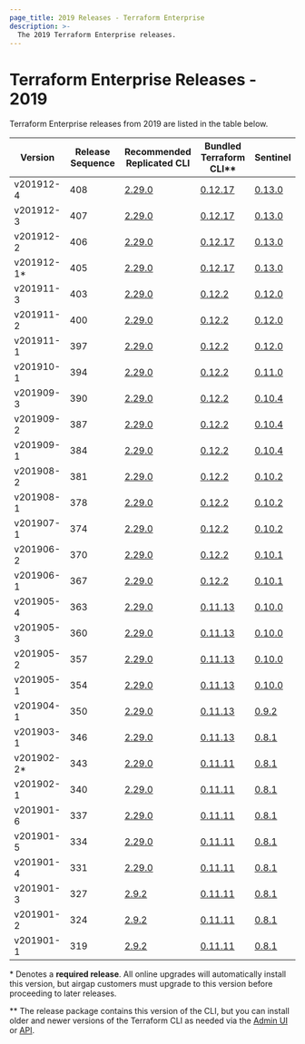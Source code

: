 ```yaml
---
page_title: 2019 Releases - Terraform Enterprise
description: >-
  The 2019 Terraform Enterprise releases.
---
```


# Terraform Enterprise Releases - 2019

Terraform Enterprise releases from 2019 are listed in the table below.

| Version     | Release Sequence | Recommended<br /> Replicated CLI                                     | Bundled <br />Terraform CLI**                                              | Sentinel                                                                        |
| ----------- | ---------------- | -------------------------------------------------------------------- | ----------------------------------------------------------------------- | ------------------------------------------------------------------------------- |
| v201912-4   | 408              | [2.29.0](https://release-notes.replicated.com/release-notes/2.29.0/) | [0.12.17](https://github.com/hashicorp/terraform/releases/tag/v0.12.17) | [0.13.0](https://docs.hashicorp.com/sentinel/changelog#0-13-0-november-15-2019) |
| v201912-3   | 407              | [2.29.0](https://release-notes.replicated.com/release-notes/2.29.0/) | [0.12.17](https://github.com/hashicorp/terraform/releases/tag/v0.12.17) | [0.13.0](https://docs.hashicorp.com/sentinel/changelog#0-13-0-november-15-2019) |
| v201912-2   | 406              | [2.29.0](https://release-notes.replicated.com/release-notes/2.29.0/) | [0.12.17](https://github.com/hashicorp/terraform/releases/tag/v0.12.17) | [0.13.0](https://docs.hashicorp.com/sentinel/changelog#0-13-0-november-15-2019) |
| v201912-1\* | 405              | [2.29.0](https://release-notes.replicated.com/release-notes/2.29.0/) | [0.12.17](https://github.com/hashicorp/terraform/releases/tag/v0.12.17) | [0.13.0](https://docs.hashicorp.com/sentinel/changelog#0-13-0-november-15-2019) |
| v201911-3   | 403              | [2.29.0](https://release-notes.replicated.com/release-notes/2.29.0/) | [0.12.2](https://github.com/hashicorp/terraform/releases/tag/v0.12.2)   | [0.12.0](https://docs.hashicorp.com/sentinel/changelog#0-12-0-october-7-2019)   |
| v201911-2   | 400              | [2.29.0](https://release-notes.replicated.com/release-notes/2.29.0/) | [0.12.2](https://github.com/hashicorp/terraform/releases/tag/v0.12.2)   | [0.12.0](https://docs.hashicorp.com/sentinel/changelog#0-12-0-october-7-2019)   |
| v201911-1   | 397              | [2.29.0](https://release-notes.replicated.com/release-notes/2.29.0/) | [0.12.2](https://github.com/hashicorp/terraform/releases/tag/v0.12.2)   | [0.12.0](https://docs.hashicorp.com/sentinel/changelog#0-12-0-october-7-2019)   |
| v201910-1   | 394              | [2.29.0](https://release-notes.replicated.com/release-notes/2.29.0/) | [0.12.2](https://github.com/hashicorp/terraform/releases/tag/v0.12.2)   | [0.11.0](https://docs.hashicorp.com/sentinel/changelog#0-12-0-october-7-2019)   |
| v201909-3   | 390              | [2.29.0](https://release-notes.replicated.com/release-notes/2.29.0/) | [0.12.2](https://github.com/hashicorp/terraform/releases/tag/v0.12.2)   | [0.10.4](https://docs.hashicorp.com/sentinel/changelog#0-12-0-october-7-2019)   |
| v201909-2   | 387              | [2.29.0](https://release-notes.replicated.com/release-notes/2.29.0/) | [0.12.2](https://github.com/hashicorp/terraform/releases/tag/v0.12.2)   | [0.10.4](https://docs.hashicorp.com/sentinel/changelog#0-12-0-october-7-2019)   |
| v201909-1   | 384              | [2.29.0](https://release-notes.replicated.com/release-notes/2.29.0/) | [0.12.2](https://github.com/hashicorp/terraform/releases/tag/v0.12.2)   | [0.10.4](https://docs.hashicorp.com/sentinel/changelog#0-12-0-october-7-2019)   |
| v201908-2   | 381              | [2.29.0](https://release-notes.replicated.com/release-notes/2.29.0/) | [0.12.2](https://github.com/hashicorp/terraform/releases/tag/v0.12.2)   | [0.10.2](https://docs.hashicorp.com/sentinel/changelog#0-10-2-june-25-2019)     |
| v201908-1   | 378              | [2.29.0](https://release-notes.replicated.com/release-notes/2.29.0/) | [0.12.2](https://github.com/hashicorp/terraform/releases/tag/v0.12.2)   | [0.10.2](https://docs.hashicorp.com/sentinel/changelog#0-10-2-june-25-2019)     |
| v201907-1   | 374              | [2.29.0](https://release-notes.replicated.com/release-notes/2.29.0/) | [0.12.2](https://github.com/hashicorp/terraform/releases/tag/v0.12.2)   | [0.10.2](https://docs.hashicorp.com/sentinel/changelog#0-10-2-june-25-2019)     |
| v201906-2   | 370              | [2.29.0](https://release-notes.replicated.com/release-notes/2.29.0/) | [0.12.2](https://github.com/hashicorp/terraform/releases/tag/v0.12.2)   | [0.10.1](https://docs.hashicorp.com/sentinel/changelog#0-10-1-may-9-2019)       |
| v201906-1   | 367              | [2.29.0](https://release-notes.replicated.com/release-notes/2.29.0/) | [0.12.2](https://github.com/hashicorp/terraform/releases/tag/v0.12.2)   | [0.10.1](https://docs.hashicorp.com/sentinel/changelog#0-10-1-may-9-2019)       |
| v201905-4   | 363              | [2.29.0](https://release-notes.replicated.com/release-notes/2.29.0/) | [0.11.13](https://github.com/hashicorp/terraform/releases/tag/v0.11.13) | [0.10.0](https://docs.hashicorp.com/sentinel/changelog#0-10-0-april-18-2019)    |
| v201905-3   | 360              | [2.29.0](https://release-notes.replicated.com/release-notes/2.29.0/) | [0.11.13](https://github.com/hashicorp/terraform/releases/tag/v0.11.13) | [0.10.0](https://docs.hashicorp.com/sentinel/changelog#0-10-0-april-18-2019)    |
| v201905-2   | 357              | [2.29.0](https://release-notes.replicated.com/release-notes/2.29.0/) | [0.11.13](https://github.com/hashicorp/terraform/releases/tag/v0.11.13) | [0.10.0](https://docs.hashicorp.com/sentinel/changelog#0-10-0-april-18-2019)    |
| v201905-1   | 354              | [2.29.0](https://release-notes.replicated.com/release-notes/2.29.0/) | [0.11.13](https://github.com/hashicorp/terraform/releases/tag/v0.11.13) | [0.10.0](https://docs.hashicorp.com/sentinel/changelog#0-10-0-april-18-2019)    |
| v201904-1   | 350              | [2.29.0](https://release-notes.replicated.com/release-notes/2.29.0/) | [0.11.13](https://github.com/hashicorp/terraform/releases/tag/v0.11.13) | [0.9.2](https://docs.hashicorp.com/sentinel/changelog#0-9-2-march-15-2019)      |
| v201903-1   | 346              | [2.29.0](https://release-notes.replicated.com/release-notes/2.29.0/) | [0.11.13](https://github.com/hashicorp/terraform/releases/tag/v0.11.13) | [0.8.1](https://docs.hashicorp.com/sentinel/changelog#0-8-1-january-17-2019)    |
| v201902-2\* | 343              | [2.29.0](https://release-notes.replicated.com/release-notes/2.29.0/) | [0.11.11](https://github.com/hashicorp/terraform/releases/tag/v0.11.11) | [0.8.1](https://docs.hashicorp.com/sentinel/changelog#0-8-1-january-17-2019)    |
| v201902-1   | 340              | [2.29.0](https://release-notes.replicated.com/release-notes/2.29.0/) | [0.11.11](https://github.com/hashicorp/terraform/releases/tag/v0.11.11) | [0.8.1](https://docs.hashicorp.com/sentinel/changelog#0-8-1-january-17-2019)    |
| v201901-6   | 337              | [2.29.0](https://release-notes.replicated.com/release-notes/2.29.0/) | [0.11.11](https://github.com/hashicorp/terraform/releases/tag/v0.11.11) | [0.8.1](https://docs.hashicorp.com/sentinel/changelog#0-8-1-january-17-2019)    |
| v201901-5   | 334              | [2.29.0](https://release-notes.replicated.com/release-notes/2.29.0/) | [0.11.11](https://github.com/hashicorp/terraform/releases/tag/v0.11.11) | [0.8.1](https://docs.hashicorp.com/sentinel/changelog#0-8-1-january-17-2019)    |
| v201901-4   | 331              | [2.29.0](https://release-notes.replicated.com/release-notes/2.29.0/) | [0.11.11](https://github.com/hashicorp/terraform/releases/tag/v0.11.11) | [0.8.1](https://docs.hashicorp.com/sentinel/changelog#0-8-1-january-17-2019)    |
| v201901-3   | 327              | [2.9.2](https://release-notes.replicated.com/release-notes/2.9.2/) | [0.11.11](https://github.com/hashicorp/terraform/releases/tag/v0.11.11) | [0.8.1](https://docs.hashicorp.com/sentinel/changelog#0-8-1-january-17-2019)    |
| v201901-2   | 324              | [2.9.2](https://release-notes.replicated.com/release-notes/2.9.2/) | [0.11.11](https://github.com/hashicorp/terraform/releases/tag/v0.11.11) | [0.8.1](https://docs.hashicorp.com/sentinel/changelog#0-8-1-january-17-2019)    |
| v201901-1   | 319              | [2.9.2](https://release-notes.replicated.com/release-notes/2.9.2/) | [0.11.11](https://github.com/hashicorp/terraform/releases/tag/v0.11.11) | [0.8.1](https://docs.hashicorp.com/sentinel/changelog#0-8-1-january-17-2019)    |

\* Denotes a <strong>required release</strong>. All online upgrades will automatically install this version, but airgap customers must upgrade to this version before proceeding to later releases.

\** The release package contains this version of the CLI, but you can install older and newer versions of the Terraform CLI as needed via the [Admin UI](https://www.terraform.io/enterprise/admin/application/resources#managing-terraform-versions) or [API](https://www.terraform.io/cloud-docs/api-docs/admin/terraform-versions).